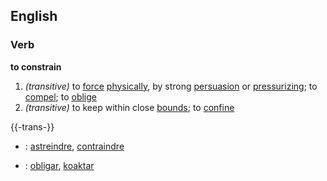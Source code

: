 ==English==
===Verb===
'''to constrain'''
#''(transitive)'' to [[force]] [[physical]]ly, by strong [[persuasion]] or [[pressurize|pressurizing]]; to [[compel]]; to [[oblige]]
#''(transitive)'' to keep within close [[bound]]s; to [[confine]]


{{-trans-}}

* {{fr}} : [[astreindre]], [[contraindre]]
* {{io}} : [[obligar]], [[koaktar]]